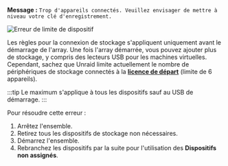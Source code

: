 **Message :**
`Trop d'appareils connectés. Veuillez envisager de mettre à niveau votre clé d'enregistrement.`

![Erreur de limite de dispositif](/img/Toomanydevices.png)

Les règles pour la connexion de stockage s'appliquent uniquement avant le démarrage de l'array. Une fois l'array démarrée, vous pouvez ajouter plus de stockage, y compris des lecteurs USB pour les machines virtuelles. Cependant, sachez que Unraid limite actuellement le nombre de périphériques de stockage connectés à la [**licence de départ**](https://unraid.net/pricing)
(limite de 6 appareils).

:::tip
Le maximum s'applique à tous les dispositifs sauf au USB de démarrage.
:::

Pour résoudre cette erreur :

1. Arrêtez l'ensemble.
2. Retirez tous les dispositifs de stockage non nécessaires.
3. Démarrez l'ensemble.
4. Rebranchez les dispositifs par la suite pour l'utilisation des **Dispositifs non assignés**.
